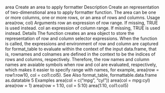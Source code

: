 
area Create an area to apply formatter
Description
Create an representation of two-dimenstional area to apply formatter function. The area can be one
or more columns, one or more rows, or an area of rows and columns.
Usage
area(row, col)
Arguments
row an expression of row range. If missing, TRUE is used instead.
col an expression of column range. If missing, TRUE is used instead.
Details
The function creates an area object to store the representation of row and column selector expressions.
When the function is called, the expressions and environment of row and column
are captured for format_table to evaluate within the context of the input data.frame, that is,
rownames and colnames are defined in the context to be the indices of rows and columns, respectively.
Therefore, the row names and column names are avaiable symbols when row and
col are evaluated, respectively, which makes it easier to specify range with names, for example,
area(row = row1:row10, col = col1:col5).
See Also
format_table, formattable.data.frame
as.datatable 5
Examples
area(col = c("mpg", "cyl"))
area(col = mpg:cyl)
area(row = 1)
area(row = 1:10, col = 5:10)
area(1:10, col1:col5)
